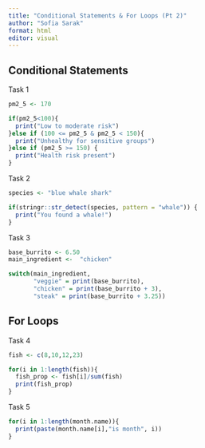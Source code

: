 ```yaml
---
title: "Conditional Statements & For Loops (Pt 2)"
author: "Sofia Sarak"
format: html
editor: visual
---
```

## Conditional Statements

Task 1
```r
pm2_5 <- 170

if(pm2_5<100){
  print("Low to moderate risk")
}else if (100 <= pm2_5 & pm2_5 < 150){
  print("Unhealthy for sensitive groups")
}else if (pm2_5 >= 150) {
  print("Health risk present")
}
```

Task 2
```r
species <- "blue whale shark"

if(stringr::str_detect(species, pattern = "whale")) {
  print("You found a whale!")
}
```

Task 3
```r
base_burrito <- 6.50
main_ingredient <-  "chicken"

switch(main_ingredient,
       "veggie" = print(base_burrito),
       "chicken" = print(base_burrito + 3),
       "steak" = print(base_burrito + 3.25))

```

## For Loops

Task 4
```r
fish <- c(8,10,12,23)

for(i in 1:length(fish)){
  fish_prop <- fish[i]/sum(fish)
  print(fish_prop)
}
```
Task 5
```r
for(i in 1:length(month.name)){
  print(paste(month.name[i],"is month", i))
}
```

